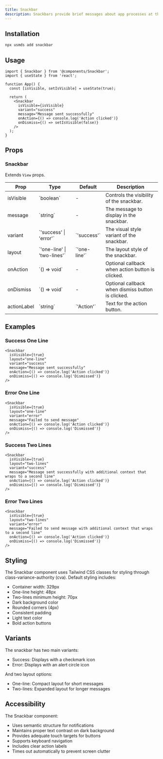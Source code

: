 ```yaml
---
title: Snackbar
description: Snackbars provide brief messages about app processes at the bottom of the screen.
---
```


## Installation

```bash
npx usmds add snackbar
```

## Usage

```tsx
import { Snackbar } from '@components/Snackbar';
import { useState } from 'react';

function App() {
  const [isVisible, setIsVisible] = useState(true);

  return (
    <Snackbar
      isVisible={isVisible}
      variant="success"
      message="Message sent successfully"
      onAction={() => console.log('Action clicked')}
      onDismiss={() => setIsVisible(false)}
    />
  );
}
```

## Props

### Snackbar

Extends `View` props.

<table>
  <thead>
    <tr>
      <th>Prop</th>
      <th>Type</th>
      <th>Default</th>
      <th>Description</th>
    </tr>
  </thead>
  <tbody>
    <tr>
      <td>isVisible</td>
      <td>`boolean`</td>
      <td>-</td>
      <td>Controls the visibility of the snackbar.</td>
    </tr>
    <tr>
      <td>message</td>
      <td>`string`</td>
      <td>-</td>
      <td>The message to display in the snackbar.</td>
    </tr>
    <tr>
      <td>variant</td>
      <td>`'success' | 'error'`</td>
      <td>`'success'`</td>
      <td>The visual style variant of the snackbar.</td>
    </tr>
    <tr>
      <td>layout</td>
      <td>`'one-line' | 'two-lines'`</td>
      <td>`'one-line'`</td>
      <td>The layout style of the snackbar.</td>
    </tr>
    <tr>
      <td>onAction</td>
      <td>`() => void`</td>
      <td>-</td>
      <td>Optional callback when action button is clicked.</td>
    </tr>
    <tr>
      <td>onDismiss</td>
      <td>`() => void`</td>
      <td>-</td>
      <td>Optional callback when dismiss button is clicked.</td>
    </tr>
    <tr>
      <td>actionLabel</td>
      <td>`string`</td>
      <td>`'Action'`</td>
      <td>Text for the action button.</td>
    </tr>
  </tbody>
</table>

## Examples

### Success One Line

```tsx
<Snackbar
  isVisible={true}
  layout="one-line"
  variant="success"
  message="Message sent successfully"
  onAction={() => console.log('Action clicked')}
  onDismiss={() => console.log('Dismissed')}
/>
```

### Error One Line

```tsx
<Snackbar
  isVisible={true}
  layout="one-line"
  variant="error"
  message="Failed to send message"
  onAction={() => console.log('Action clicked')}
  onDismiss={() => console.log('Dismissed')}
/>
```

### Success Two Lines

```tsx
<Snackbar
  isVisible={true}
  layout="two-lines"
  variant="success"
  message="Message sent successfully with additional context that wraps to a second line"
  onAction={() => console.log('Action clicked')}
  onDismiss={() => console.log('Dismissed')}
/>
```

### Error Two Lines

```tsx
<Snackbar
  isVisible={true}
  layout="two-lines"
  variant="error"
  message="Failed to send message with additional context that wraps to a second line"
  onAction={() => console.log('Action clicked')}
  onDismiss={() => console.log('Dismissed')}
/>
```

## Styling

The Snackbar component uses Tailwind CSS classes for styling through class-variance-authority (cva). Default styling includes:

- Container width: 329px
- One-line height: 48px
- Two-lines minimum height: 70px
- Dark background color
- Rounded corners (4px)
- Consistent padding
- Light text color
- Bold action buttons

## Variants

The snackbar has two main variants:
- Success: Displays with a checkmark icon
- Error: Displays with an alert circle icon

And two layout options:
- One-line: Compact layout for short messages
- Two-lines: Expanded layout for longer messages

## Accessibility

The Snackbar component:
- Uses semantic structure for notifications
- Maintains proper text contrast on dark background
- Provides adequate touch targets for buttons
- Supports keyboard navigation
- Includes clear action labels
- Times out automatically to prevent screen clutter